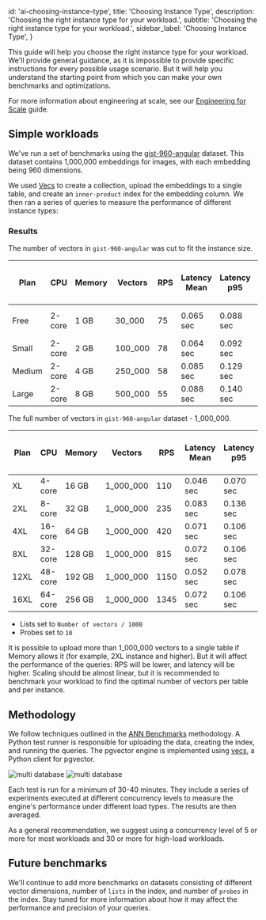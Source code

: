 
  id: 'ai-choosing-instance-type',
  title: 'Choosing Instance Type',
  description: 'Choosing the right instance type for your workload.',
  subtitle: 'Choosing the right instance type for your workload.',
  sidebar_label: 'Choosing Instance Type',
}

This guide will help you choose the right instance type for your workload. We'll provide general guidance, as it is impossible to provide specific instructions for every possible usage scenario. But it will help you understand the starting point from which you can make your own benchmarks and optimizations.

For more information about engineering at scale, see our [Engineering for Scale](/docs/guides/ai/engineering-for-scale) guide.

## Simple workloads

We've run a set of benchmarks using the [gist-960-angular](http://corpus-texmex.irisa.fr/) dataset. This dataset contains 1,000,000 embeddings for images, with each embedding being 960 dimensions.

We used [Vecs](https://github.com/supabase/vecs) to create a collection, upload the embeddings to a single table, and create an `inner-product` index for the embedding column. We then ran a series of queries to measure the performance of different instance types:

### Results

The number of vectors in `gist-960-angular` was cut to fit the instance size.

| Plan   | CPU    | Memory | Vectors | RPS | Latency Mean | Latency p95 | CPU Usage - Max % | Memory Usage - Max |
| ------ | ------ | ------ | ------- | --- | ------------ | ----------- | ----------------- | ------------------ |
| Free   | 2-core | 1 GB   | 30_000  | 75  | 0.065 sec    | 0.088 sec   | 90%               | 1 GB + 100 Mb Swap |
| Small  | 2-core | 2 GB   | 100_000 | 78  | 0.064 sec    | 0.092 sec   | 80%               | 1.8 GB             |
| Medium | 2-core | 4 GB   | 250_000 | 58  | 0.085 sec    | 0.129 sec   | 90%               | 3.2 GB             |
| Large  | 2-core | 8 GB   | 500_000 | 55  | 0.088 sec    | 0.140 sec   | 90%               | 5 GB               |

The full number of vectors in `gist-960-angular` dataset - 1_000_000.

| Plan | CPU     | Memory | Vectors   | RPS  | Latency Mean | Latency p95 | CPU Usage - Max % | Memory Usage - Max |
| ---- | ------- | ------ | --------- | ---- | ------------ | ----------- | ----------------- | ------------------ |
| XL   | 4-core  | 16 GB  | 1_000_000 | 110  | 0.046 sec    | 0.070 sec   | 45%               | 14 GB              |
| 2XL  | 8-core  | 32 GB  | 1_000_000 | 235  | 0.083 sec    | 0.136 sec   | 33%               | 10 GB              |
| 4XL  | 16-core | 64 GB  | 1_000_000 | 420  | 0.071 sec    | 0.106 sec   | 45%               | 11 GB              |
| 8XL  | 32-core | 128 GB | 1_000_000 | 815  | 0.072 sec    | 0.106 sec   | 75%               | 13 GB              |
| 12XL | 48-core | 192 GB | 1_000_000 | 1150 | 0.052 sec    | 0.078 sec   | 70%               | 15.5 GB            |
| 16XL | 64-core | 256 GB | 1_000_000 | 1345 | 0.072 sec    | 0.106 sec   | 60%               | 17.5 GB            |

- Lists set to `Number of vectors / 1000`
- Probes set to `10`

<Admonition type="note">

It is possible to upload more than 1_000_000 vectors to a single table if Memory allows it (for example, 2XL instance and higher). But it will affect the performance of the queries: RPS will be lower, and latency will be higher. Scaling should be almost linear, but it is recommended to benchmark your workload to find the optimal number of vectors per table and per instance.

</Admonition>

## Methodology

We follow techniques outlined in the [ANN Benchmarks](https://github.com/erikbern/ann-benchmarks) methodology. A Python test runner is responsible for uploading the data, creating the index, and running the queries. The pgvector engine is implemented using [vecs](https://github.com/supabase/vecs), a Python client for pgvector.

<div>
  <img
    alt="multi database"
    className="dark:hidden"
    src="/docs/img/ai/instance-type/vecs-benchmark--light.png"
  />
  <img
    alt="multi database"
    className="hidden dark:block"
    src="/docs/img/ai/instance-type/vecs-benchmark--dark.png"
  />
</div>

Each test is run for a minimum of 30-40 minutes. They include a series of experiments executed at different concurrency levels to measure the engine's performance under different load types. The results are then averaged.

As a general recommendation, we suggest using a concurrency level of 5 or more for most workloads and 30 or more for high-load workloads.

## Future benchmarks

We'll continue to add more benchmarks on datasets consisting of different vector dimensions, number of `lists` in the index, and number of `probes` in the index. Stay tuned for more information about how it may affect the performance and precision of your queries.


